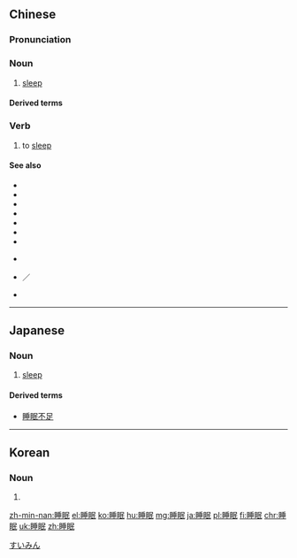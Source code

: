 ==Chinese==
{{zh-forms}}

===Pronunciation===
{{zh-pron
|m=shuìmián
|c=seoi6 min4
|h=pfs=soi-mìn
|mn=qz,tw,xm:sūi-bîn/zz:sùi-biân/xm:sūi-biân
|cat=n,v
}}

===Noun===
{{zh-noun}}

# [[sleep]]

====Derived terms====
{{zh-der|睡眠不足|睡眠呼吸暫停|睡眠療法}}

===Verb===
{{zh-verb}}

# to [[sleep]]

====See also====
* {{zh-l|瞌睡}}
* {{zh-l|入睡}}
* {{zh-l|睡不著/睡不着}}
* {{zh-l|睡得著/睡得着}}
* {{zh-l|睡覺}}
* {{zh-l|睡懶覺}}
* {{zh-l|睡著/睡着}}
* {{qualifier|Min Nan}} {{zh-l|睏|[[khùn]]}}
* {{qualifier|Cantonese}} {{zh-l|睏覺}}／{{zh-l|瞓覺|fan3 gaau3}}
* {{qualifier|Hakka}} {{zh-l|睡等|soi-tén}}

{{zh-cat|Intermediate|Sleep}}

----

==Japanese==
{{ja-kanjitab|すい|みん|yomi=on}}

===Noun===
{{ja-noun|すいみん}}

# [[sleep]]

====Derived terms====
* [[睡眠不足]]

[[Category:ja:Sleep|すいみん]]

----

==Korean==
{{ko-hanjatab}}

===Noun===
{{ko-noun|hj|hangeul=수면}}

# {{hanja form of|수면|[[sleep]]}}

[[zh-min-nan:睡眠]]
[[el:睡眠]]
[[ko:睡眠]]
[[hu:睡眠]]
[[mg:睡眠]]
[[ja:睡眠]]
[[pl:睡眠]]
[[fi:睡眠]]
[[chr:睡眠]]
[[uk:睡眠]]
[[zh:睡眠]]